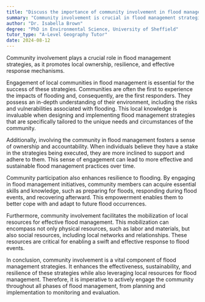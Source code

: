 ```yaml
---
title: "Discuss the importance of community involvement in flood management strategies"
summary: "Community involvement is crucial in flood management strategies as it fosters local ownership, resilience, and effective response."
author: "Dr. Isabella Brown"
degree: "PhD in Environmental Science, University of Sheffield"
tutor_type: "A-Level Geography Tutor"
date: 2024-08-12
---
```


Community involvement plays a crucial role in flood management strategies, as it promotes local ownership, resilience, and effective response mechanisms.

Engagement of local communities in flood management is essential for the success of these strategies. Communities are often the first to experience the impacts of flooding and, consequently, are the first responders. They possess an in-depth understanding of their environment, including the risks and vulnerabilities associated with flooding. This local knowledge is invaluable when designing and implementing flood management strategies that are specifically tailored to the unique needs and circumstances of the community.

Additionally, involving the community in flood management fosters a sense of ownership and accountability. When individuals believe they have a stake in the strategies being executed, they are more inclined to support and adhere to them. This sense of engagement can lead to more effective and sustainable flood management practices over time.

Community participation also enhances resilience to flooding. By engaging in flood management initiatives, community members can acquire essential skills and knowledge, such as preparing for floods, responding during flood events, and recovering afterward. This empowerment enables them to better cope with and adapt to future flood occurrences.

Furthermore, community involvement facilitates the mobilization of local resources for effective flood management. This mobilization can encompass not only physical resources, such as labor and materials, but also social resources, including local networks and relationships. These resources are critical for enabling a swift and effective response to flood events.

In conclusion, community involvement is a vital component of flood management strategies. It enhances the effectiveness, sustainability, and resilience of these strategies while also leveraging local resources for flood management. Therefore, it is imperative to actively engage the community throughout all phases of flood management, from planning and implementation to monitoring and evaluation.
    